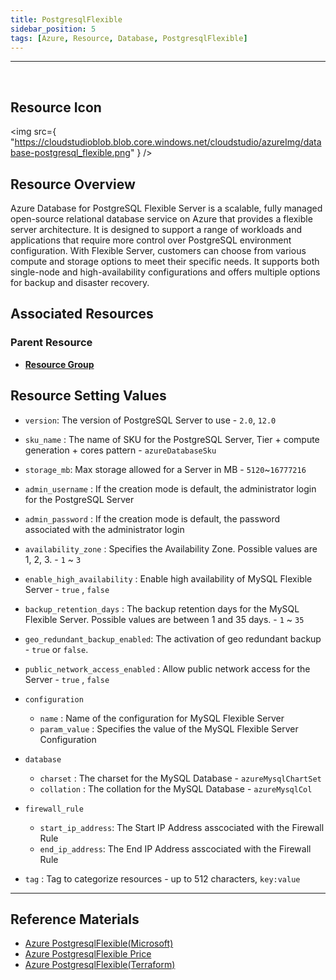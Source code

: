 ```yaml
---
title: PostgresqlFlexible
sidebar_position: 5
tags: [Azure, Resource, Database, PostgresqlFlexible]
---
```


<hr />
<br />

## Resource Icon

<img
    src={
        "https://cloudstudioblob.blob.core.windows.net/cloudstudio/azureImg/database-postgresql_flexible.png"
    }
/>

## Resource Overview

Azure Database for PostgreSQL Flexible Server is a scalable, fully managed open-source relational database service on Azure that provides a flexible server architecture. 
It is designed to support a range of workloads and applications that require more control over PostgreSQL environment configuration. 
With Flexible Server, customers can choose from various compute and storage options to meet their specific needs. 
It supports both single-node and high-availability configurations and offers multiple options for backup and disaster recovery.

## Associated Resources

### Parent Resource

-   [**Resource Group**](https://docs.cstudio.app/docs/resource/azure/Base/ResourceGroup)

## Resource Setting Values

-   `version`: The version of PostgreSQL Server to use - `2.0`, `12.0`

-   `sku_name` : The name of SKU for the PostgreSQL Server, Tier + compute generation + cores pattern - `azureDatabaseSku`

-   `storage_mb`: Max storage allowed for a Server in MB - `5120`~`16777216`

-   `admin_username` : If the creation mode is default, the administrator login for the PostgreSQL Server

-   `admin_password` : If the creation mode is default, the password associated with the administrator login

-   `availability_zone` : Specifies the Availability Zone. Possible values are 1, 2, 3. - `1` ~ `3`

-   `enable_high_availability` : Enable high availability of MySQL Flexible Server - `true` , `false`

-   `backup_retention_days` : The backup retention days for the MySQL Flexible Server. Possible values are between 1 and 35 days. - `1` ~ `35`

-   `geo_redundant_backup_enabled`: The activation of geo redundant backup - `true` or `false`.

-   `public_network_access_enabled` : Allow public network access for the Server - `true` , `false`

-   `configuration`

    -   `name` : Name of the configuration for MySQL Flexible Server
    -   `param_value` : Specifies the value of the MySQL Flexible Server Configuration

-   `database`

    -   `charset` : The charset for the MySQL Database - `azureMysqlChartSet`
    -   `collation` : The collation for the MySQL Database - `azureMysqlCol`

-   `firewall_rule`

    -   `start_ip_address`: The Start IP Address asscociated with the Firewall Rule
    -   `end_ip_address`: The End IP Address asscociated with the Firewall Rule

-   `tag` : Tag to categorize resources - up to 512 characters, `key:value`

---

## Reference Materials

-   [Azure PostgresqlFlexible(Microsoft)](https://learn.microsoft.com/ko-kr/azure/postgresql/flexible-server/overview)
-   [Azure PostgresqlFlexible Price](https://azure.microsoft.com/ko-kr/pricing/details/postgresql/flexible-server/)
-   [Azure PostgresqlFlexible(Terraform)](https://registry.terraform.io/providers/hashicorp/azurerm/latest/docs/resources/postgresql_flexible_server)
